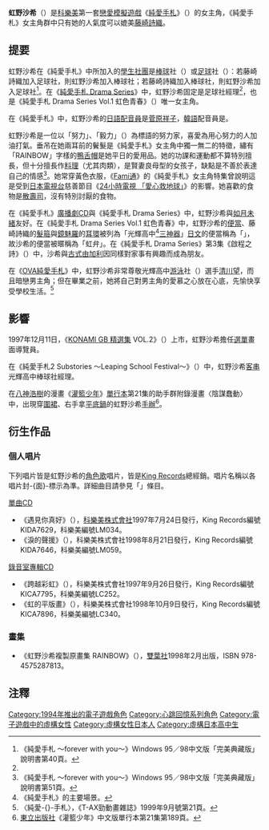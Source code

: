 {{expand language|1=en|page=|time=2019-09-09T03:51:01+00:00}}
{{refimprove|time=2019-09-09T03:51:01+00:00}}
{{noteTA
|1=zh-cn:心跳回忆系列; zh-tw:純愛手札系列; zh-hk:心跳回憶系列;
|2=zh-cn:心跳回忆; zh-tw:純愛手札; zh-hk:心跳回憶;
|3=zh-cn:养成游戏; zh-tw:養成遊戲; zh-hk:育成遊戲;
}}

{{Infobox animanga character
| name         = 虹野沙希
| series       = 《[[心跳回忆_(游戏)|純愛手札]]》女主角
| image        = Saki Nijino on Tokimeki Memorial Sega Saturn omake card.png
| imagesize    = 180px
| caption      = 《純愛手札 〜forever with you〜》（{{lang|ja|ときめきメモリアル 〜forever with you〜}}）[[SEGA_Saturn|SEGA Saturn]]版附贈的虹野沙希圖卡用圖
| first        = ①女主角已登場人數3人以下時毅力36以上，或女主角已登場人數3人以上時毅力96以上，做任何事情<br>②參加虹野沙希所屬社團活動5次以上<br>③平日參加虹野沙希所屬社團之集訓
| last         = 
| creator      = 人物設計：[[小倉雅史|小倉雅史]]
| voiced by    = {{flagicon|JPN}} [[菅原祥子|菅原祥子]]<br>{{flagicon|KOR}} {{tsl|ko|이자명|}}
| oaux1 name   = 
| oaux1        = 
| nickname     = 
| alias        = 
| age          = 
| gender       = 女
| species      = 人類
| height       = 156[[公分|公分]]
| weight       = 
| born         = 1月13日
| death        = 
| nationality  = {{JPN}}
| class        = 
| occupation   = [[高中|高中]][[學生|學生]]
| title        = 
| relatives    = 
| divider      = yes
| paux1 name   = 星座
| paux1        = [[山羊座|山羊座]]
| paux2 name   = 血型
| paux2        = [[A型|A型]]
| paux3 name   = 三圍
| paux3        = 1995年：B81/W59/H82<br>1996年：B82/W59/H83<br>1997年：B82/W60/H84
| paux4 name   = 
| paux4        = 
| aux1 name    = [[萌屬性|萌屬性]]
| aux1         = [[短髮|短髮]]
| aux2 name    = 興趣
| aux2         = 作[[料理|料理]]（尤其肉類）
| aux3 name    = 喜歡的食物
| aux3         = [[散壽司|散壽司]]
| aux4 name    = 所屬[[學生社團|學生社團]]
| aux4         = [[棒球|棒球]]社或[[足球|足球]]社
| aux5 name    = -{出}-路
| aux5         = [[料理學校|料理學校]]
}}

{{Japanese
| japanese = 虹野 沙希
| kana = にじの さき
| romaji = Nijino Saki
|}}

'''虹野沙希'''（{{lang|ja|虹野沙希}}）是[[科樂美|科樂美]]第一套[[戀愛模擬遊戲|戀愛模擬遊戲]]《[[心跳回忆_(游戏)|純愛手札]]》（{{lang|ja|ときめきメモリアル}}）的女主角，《純愛手札》女主角群中只有她的人氣度可以媲美[[藤崎詩織|藤崎詩織]]。

==提要==
虹野沙希在《純愛手札》中所加入的[[學生社團|學生社團]]是[[棒球|棒球]]社（{{lang|ja|野球部}}）或[[足球|足球]]社（{{lang|ja|サッカー部}}）：若藤崎詩織加入足球社，則虹野沙希加入棒球社；若藤崎詩織加入棒球社，則虹野沙希加入足球社<ref name="完美典藏版說明書第40頁">《純愛手札 〜forever with you〜》Windows 95／98中文版「完美典藏版」說明書第40頁。</ref>。在《[[純愛手札_Drama_Series|純愛手札 Drama Series]]》中，虹野沙希固定是足球社經理<ref name="完美典藏版說明書第40頁" />，也是《純愛手札 Drama Series Vol.1 虹色青春》（{{lang|ja|ときめきメモリアルドラマシリーズ Vol.1 虹色の青春}}）唯一女主角。

在《純愛手札》中，虹野沙希的[[日語|日語]][[配音員|配音員]]是[[菅原祥子|菅原祥子]]，[[韓語|韓語]]配音員是{{tsl|ko|이자명|}}。

虹野沙希是一位以「努力」、「毅力」（{{lang|ja|根性}}）為標語的努力家，喜愛為用心努力的人加油打氣。垂吊在她兩耳前的鬢髮是《純愛手札》女主角中獨一無二的特徵，繡有「RAINBOW」字樣的[[鴨舌帽|鴨舌帽]]是她平日的愛用品。她的功課和運動都不算特別擅長，但十分擅長作[[料理|料理]]（尤其肉類），是賢妻良母型的女孩子，缺點是不善於表達自己的情感<ref>《純愛手札 〜forever with you〜》Windows 95／98中文版「完美典藏版」說明書第51頁。</ref>。她常穿黃色衣服，《[[Fami通|Fami通]]》的《純愛手札》女主角特集曾說明這是受到[[日本電視台|日本電視台]]慈善節目《[[24小時電視_「愛心救地球」|24小時電視 「愛心救地球」]]》的影響。她喜歡的食物是[[散壽司|散壽司]]，沒有特別討厭的食物。

在《純愛手札》[[廣播劇CD|廣播劇CD]]與《純愛手札 Drama Series》中，虹野沙希與[[如月未緒|如月未緒]]友好。在《純愛手札 Drama Series Vol.1 虹色青春》中，虹野沙希的[[便當|便當]]、藤崎詩織的[[髮箍|髮箍]]與[[鏡魅羅|鏡魅羅]]的[[耳環|耳環]]被列為「光輝高中<ref>《純愛手札》的主要場景。</ref>[[三神器|三神器]]」[[日文|日文]]的便當稱為「{{lang|ja|弁当}}」，故沙希的便當被暱稱為「虹弁」。在《純愛手札 Drama Series》第3集《啟程之詩》（{{lang|ja|ときめきメモリアルドラマシリーズVol.3 旅立ちの詩}}）中，沙希與[[古式由加利|古式由加利]]因同樣對家事有興趣而成為朋友。

在《[[OVA純愛手札|OVA純愛手札]]》中，虹野沙希非常尊敬光輝高中[[游泳|游泳]]社（{{lang|ja|水泳部}}）選手[[清川望|清川望]]，而且暗戀男主角；但在畢業之前，她將自己對男主角的愛慕之心放在心底，先愉快享受學校生活。<ref>〈純愛-{}-手札〉，《T-AX勁動畫雜誌》1999年9月號第21頁。</ref>

==影響==
1997年12月11日，《[[KONAMI_GB_精選集|KONAMI GB 精選集]] VOL.2》（{{lang|ja|コナミGBコレクション VOL.2}}）上市，虹野沙希擔任[[選單|選單]]畫面導覽員。

在《純愛手札2 Substories 〜Leaping School Festival〜》（{{lang|ja|ときめきメモリアル2 Substories 〜Leaping School Festival〜}}）中，虹野沙希[[客串|客串]]光輝高中棒球社經理。

在[[八神浩樹|八神浩樹]]的漫畫《[[灌籃少年|灌籃少年]]》[[單行本|單行本]]第21集的助手群附錄漫畫〈陰謀蠢動〉中，出現穿[[圍裙|圍裙]]、右手拿[[平底鍋|平底鍋]]的虹野沙希[[手辦|手辦]]<ref>[[東立出版社|東立出版社]]《灌籃少年》中文版單行本第21集第189頁。</ref>。

==衍生作品==
===個人唱片===
下列唱片皆是虹野沙希的[[角色歌|角色歌]]唱片，皆是[[King_Records|King Records]]總經銷。唱片名稱以各唱片封-{面}-標示為準。詳細曲目請參見「{{lang|ja|虹野沙希のディスコグラフィ}}」條目。
;[[單曲|單曲]][[CD|CD]]
*《遇見你真好》（{{lang|ja|出会えて良かった}}），[[科樂美株式會社|科樂美株式會社]]1997年7月24日發行，King Records編號KIDA7629，科樂美編號LM034。
*《淚的聲援》（{{lang|ja|涙のエール}}），科樂美株式會社1998年8月21日發行，King Records編號KIDA7646，科樂美編號LM059。
;[[錄音室專輯|錄音室專輯]]CD
*《跨越彩虹》（{{lang|ja|over the rainbow}}），科樂美株式會社1997年9月26日發行，King Records編號KICA7795，科樂美編號LC252。
*《虹的平版畫》（{{lang|ja|虹のリトグラフ}}），科樂美株式會社1998年10月9日發行，King Records編號KICA7896，科樂美編號LC340。

===畫集===
*《虹野沙希複製原畫集 RAINBOW》（{{lang|ja|虹野沙希ポートレート集 RAINBOW}}），[[雙葉社|雙葉社]]1998年2月出版，ISBN 978-4575287813。

==注釋==
{{reflist}}

{{心跳回忆系列}}
{{DEFAULTSORT:Nijino, Saki}}
[[Category:1994年推出的電子遊戲角色|Category:1994年推出的電子遊戲角色]]
[[Category:心跳回憶系列角色|Category:心跳回憶系列角色]]
[[Category:電子遊戲中的虛構女性|Category:電子遊戲中的虛構女性]]
[[Category:虛構女性日本人|Category:虛構女性日本人]]
[[Category:虛構日本高中生|Category:虛構日本高中生]]